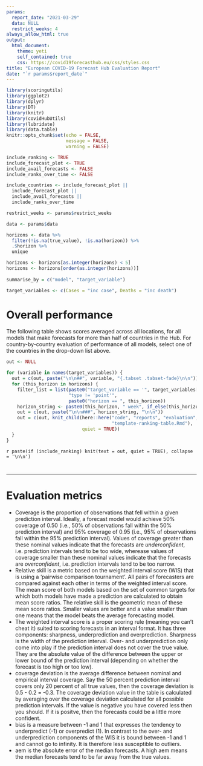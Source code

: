```yaml
---
params: 
  report_date: "2021-03-29"
  data: NULL
  restrict_weeks: 4
always_allow_html: true
output:
  html_document:
    theme: yeti
    self_contained: true
    css: https://covid19forecasthub.eu/css/styles.css
title: "European COVID-19 Forecast Hub Evaluation Report"
date: "`r params$report_date`"
---
```


```r
library(scoringutils)
library(ggplot2)
library(dplyr)
library(DT)
library(knitr)
library(covidHubUtils)
library(lubridate)
library(data.table)
knitr::opts_chunk$set(echo = FALSE, 
                      message = FALSE, 
                      warning = FALSE)

include_ranking <- TRUE
include_forecast_plot <- TRUE
include_avail_forecasts <- FALSE
include_ranks_over_time <- FALSE

include_countries <- include_forecast_plot || 
  include_forecast_plot || 
  include_avail_forecasts || 
  include_ranks_over_time

restrict_weeks <- params$restrict_weeks
```

```r
data <- params$data

horizons <- data %>% 
  filter(!is.na(true_value), !is.na(horizon)) %>% 
  .$horizon %>% 
  unique

horizons <- horizons[as.integer(horizons) < 5]
horizons <- horizons[order(as.integer(horizons))]
 
summarise_by = c("model", "target_variable")

target_variables <- c(Cases = "inc case", Deaths = "inc death")
```

# Overall performance {.tabset .tabset-fade}

The following table shows scores averaged across all locations, for all models that make forecasts for more than half of countries in the Hub. For country-by-country evaluation of performance of all models, select one of the countries in the drop-down list above.

```r
out <- NULL

for (variable in names(target_variables)) {
  out = c(out, paste("\n\n##", variable, "{.tabset .tabset-fade}\n\n"))
  for (this_horizon in horizons) {
    filter_list = list(paste0("target_variable == '", target_variables[[variable]], "'"),
                       "type != 'point'",
                       paste0("horizon == ", this_horizon))
    horizon_string <- paste0(this_horizon, " week", if_else(this_horizon > 1, "s", ""), " ahead")
    out = c(out, paste("\n\n###", horizon_string, "\n\n"))
    out = c(out, knit_child(here::here("code", "reports", "evaluation",
                                       "template-ranking-table.Rmd"),
                            quiet = TRUE))
  }
}
```

`r paste(if (include_ranking) knit(text = out, quiet = TRUE), collapse = '\n\n')`

# {.unlisted .unnumbered}

--- 

# Evaluation metrics

 - Coverage is the proportion of observations that fell within a given prediction interval. Ideally, a forecast model would achieve 50% coverage of 0.50 (i.e., 50% of observations fall within the 50% prediction interval) and 95% coverage of 0.95 (i.e., 95% of observations fall within the 95% prediction interval). Values of coverage greater than these nominal values indicate that the forecasts are _underconfident_, i.e. prediction intervals tend to be too wide, wherease values of coverage smaller than these nominal values indicate that the forecasts are _overconfident_, i.e. prediction intervals tend to be too narrow.
 - Relative skill is a metric based on the weighted interval score (WIS) that is using a 'pairwise comparison tournament'. All pairs of forecasters are compared against each other in terms of the weighted interval score. The mean score of both models based on the set of common targets for which both models have made a prediction are calculated to obtain mean score ratios. The relative skill is the geometric mean of these mean score ratios. Smaller values are better and a value smaller than one means that the model beats the average forecasting model. 
 - The weighted interval score is a proper scoring rule (meaning you can't cheat it) suited to scoring forecasts in an interval format. It has three components: sharpness, underprediction and overprediction. Sharpness is the width of the prediction interval. Over- and underprediction only come into play if the prediction interval does not cover the true value. They are the absolute value of the difference between the upper or lower bound of the prediction interval (depending on whether the forecast is too high or too low). 
 - coverage deviation is the average difference between nominal and empirical interval coverage. Say the 50 percent prediction interval covers only 20 percent of all true values, then the coverage deviation is 0.5 - 0.2 = -0.3. The coverage deviation value in the table is calculated by averaging over the coverage deviation calculated for all possible prediction intervals. If the value is negative you have covered less then you should. If it is positve, then the forecasts could be a little more confident. 
 - bias is a measure between -1 and 1 that expresses the tendency to underpredict (-1) or overpredict (1). In contrast to the over- and underprediction components of the WIS it is bound between -1 and 1 and cannot go to infinity. It is therefore less susceptible to outliers. 
 - aem is the absolute error of the median forecasts. A high aem means the median forecasts tend to be far away from the true values. 

# {.unlisted .unnumbered}
